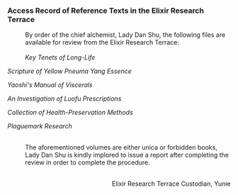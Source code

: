 ===Access Record of Reference Texts in the Elixir Research Terrace===
:By order of the chief alchemist, Lady Dan Shu, the following files are available for review from the Elixir Research Terrace:
:<br />''Key Tenets of Long-Life''
:
''Scripture of Yellow Pneuma Yang Essence''
:
''Yaoshi's Manual of Viscerals''
:
''An Investigation of Luofu Prescriptions''
:
''Collection of Health-Preservation Methods''
:
''Plaguemark Research''
:<br />The aforementioned volumes are either unica or forbidden books, Lady Dan Shu is kindly implored to issue a report after completing the review in order to complete the procedure.
:<br /><div align="right">Elixir Research Terrace Custodian, Yunie</div>
